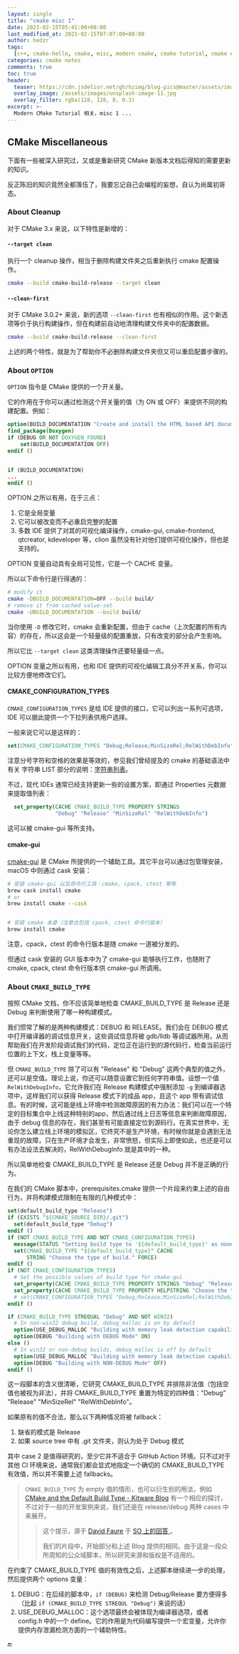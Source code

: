 ```yaml
---
layout: single
title: "cmake misc 1"
date: 2021-02-15T05:41:00+08:00
last_modified_at: 2021-02-15T07:07:00+08:00
author: hedzr
tags:
  [c++, cmake-hello, cmake, misc, modern cmake, cmake tutorial, cmake examples]
categories: cmake notes
comments: true
toc: true
header:
  teaser: https://cdn.jsdelivr.net/gh/hzimg/blog-pics@master/assets/images/unsplash-image-11.jpg
  overlay_image: /assets/images/unsplash-image-11.jpg
  overlay_filter: rgba(128, 128, 0, 0.3)
excerpt: >-
  Modern CMake Tutorial 相关，misc 1 ...
---
```


## CMake Miscellaneous

下面有一些被深入研究过，又或是重新研究 CMake 新版本文档后得知的需要更新的知识。

反正陈旧的知识竟然全都落伍了，我要忘记自己会编程的妄想，自认为尚属初哥态。

### About Cleanup

对于 CMake 3.x 来说，以下特性是新增的：

#### `--target clean`

执行一个 cleanup 操作，相当于删除构建文件夹之后重新执行 cmake 配置操作。

```bash
cmake --build cmake-build-release --target clean
```

#### `--clean-first`

对于 CMake 3.0.2+ 来说，新的选项 `--clean-first` 也有相似的作用。这个新选项等价于执行构建操作，但在构建前自动地清理构建文件夹中的配置数据。

```bash
cmake --build cmake-build-release --clean-first
```

上述的两个特性，就是为了帮助你不必删除构建文件夹但又可以重启配置步骤的。

### About `OPTION`

`OPTION` 指令是 CMake 提供的一个开关量。

它的作用在于你可以通过检测这个开关量的值（为 ON 或 OFF）来提供不同的构建配置。例如：

```cmake
option(BUILD_DOCUMENTATION "Create and install the HTML based API documentation (requires Doxygen)" OFF)
find_package(Doxygen)
if (DEBUG OR NOT DOXYGEN_FOUND)
    set(BUILD_DOCUMENTATION OFF)
endif ()


if (BUILD_DOCUMENTATION)
...
endif ()
```

OPTION 之所以有用，在于三点：

1. 它是全局变量
2. 它可以被改变而不必重启完整的配置
3. 多数 IDE 提供了对其的可视化编译操作，cmake-gui, cmake-frontend, qtcreator, kdeveloper 等，clion 虽然没有针对他们提供可视化操作，但也是支持的。

OPTION 变量自动具有全局可见性，它是一个 CACHE 变量。

所以以下命令行是行得通的：

```bash
# modify it
cmake -DBUILD_DOCUMENTATION=OFF --build build/
# remove it from cached value-set
cmake -UBUILD_DOCUMENTATION --build build/
```

当你使用 `-D` 修改它时，cmake 会重新配置，但由于 cache（上次配置的所有内容）的存在，所以这会是一个轻量级的配置重放，只有改变的部分会产生影响。

所以它比 `--target clean` 这类清理操作还要轻量级一点。

OPTION 变量之所以有用，也和 IDE 提供的可视化编辑工具分不开关系，你可以比较方便地修改它们。

#### CMAKE_CONFIGURATION_TYPES

`CMAKE_CONFIGURATION_TYPES` 是给 IDE 提供的接口，它可以列出一系列可选项，IDE 可以据此提供一个下拉列表供用户选择。

一般来说它可以是这样的：

```cmake
set(CMAKE_CONFIGURATION_TYPES "Debug;Release;MinSizeRel;RelWithDebInfo" CACHE STRING "" FORCE)
```

注意分号字符和空格的效果是等效的，参见我们曾经提及的 cmake 的基础语法中有关 字符串 LIST 部分的说明：[字符串列表](https://hedzr.github.io/cmake/notes/cmake-05/#%E5%AD%97%E7%AC%A6%E4%B8%B2%E5%88%97%E8%A1%A8)。

不过，现代 IDEs 通常已经支持更新一些的设置方案，即通过 Properties 元数据来提取值列表：

```cmake
  set_property(CACHE CMAKE_BUILD_TYPE PROPERTY STRINGS
               "Debug" "Release" "MinSizeRel" "RelWithDebInfo")
```

这可以被 cmake-gui 等所支持。

#### cmake-gui

[cmake-gui](https://cmake.org/cmake/help/latest/manual/cmake-gui.1.html) 是 CMake 所提供的一个辅助工具。其它平台可以通过包管理安装，macOS 中则通过 cask 安装：

```bash
# 安装 cmake-gui 以及命令行工具：cmake, cpack, ctest 等等
brew cask install cmake
# or
brew install cmake --cask


# 安装 cmake 本身（注意也包括 cpack, ctest 命令行版本）
brew install cmake
```

注意，cpack，ctest 的命令行版本是随 cmake 一道被分发的。

但通过 cask 安装的 GUI 版本中为了 cmake-gui 能够执行工作，也随附了 cmake, cpack, ctest 命令行版本供 cmake-gui 所调用。

### About `CMAKE_BUILD_TYPE`

按照 CMake 文档，你不应该简单地检查 CMAKE_BUILD_TYPE 是 Release 还是 Debug 来判断使用了哪一种构建模式。

我们惯常了解的是两种构建模式：DEBUG 和 RELEASE。我们会在 DEBUG 模式中打开编译器的调试信息开关，这些调试信息将被 gdb/lldb 等调试器所用，从而帮助我们在开发阶段调试我们的代码，定位正在运行到的源代码行，检查当前运行位置的上下文，栈上变量等等。

但 `CMAKE_BUILD_TYPE` 除了可以有 "Release" 和 "Debug" 这两个典型的值之外，还可以是空值。理论上说，你还可以随意设置它到任何字符串值。设想一个值 `RelWithDebugInfo`，它允许我们在 Release 构建模式中强制添加 `-g` 到编译器选项中，这样我们可以获得 Release 模式下的成品 app，且这个 app 带有调试信息。有的时候，这可能是线上环境中检测故障原因的有力办法：我们可以在一个特定的目标集合中上线这种特别的app，然后通过线上日志等信息来判断故障原因，由于 debug 信息的存在，我们甚至有可能直接定位到源码行。在真实世界中，无论你怎么建立线上环境的模拟区，它终究不是生产环境，有时候你就是会遇到无法重现的故障，只在生产环境才会发生，非常愤怒，但实际上即使如此，也还是可以有办法设法去解决的，RelWithDebugInfo 就是其中的一种。

所以简单地检查 CMAKE_BUILD_TYPE 是 Release 还是 Debug 并不是正确的行为。

在我们的 CMake 脚本中，prerequisites.cmake 提供一个片段来约束上述的自由行为，并将构建模式限制在有限的几种模式中：

```cmake
set(default_build_type "Release")
if (EXISTS "${CMAKE_SOURCE_DIR}/.git")
  set(default_build_type "Debug")
endif ()
if (NOT CMAKE_BUILD_TYPE AND NOT CMAKE_CONFIGURATION_TYPES)
  message(STATUS "Setting build type to '${default_build_type}' as none was specified.")
  set(CMAKE_BUILD_TYPE "${default_build_type}" CACHE
      STRING "Choose the type of build." FORCE)
endif ()
if (NOT CMAKE_CONFIGURATION_TYPES)
  # Set the possible values of build type for cmake-gui
  set_property(CACHE CMAKE_BUILD_TYPE PROPERTY STRINGS "Debug" "Release" "MinSizeRel" "RelWithDebInfo")
  set_property(CACHE CMAKE_BUILD_TYPE PROPERTY HELPSTRING "Choose the type of build")
  # set(CMAKE_CONFIGURATION_TYPES "Debug;Release;MinSizeRel;RelWithDebInfo" CACHE STRING "" FORCE)
endif ()

if (CMAKE_BUILD_TYPE STREQUAL "Debug" AND NOT WIN32)
  # In non-win32 debug build, debug_malloc is on by default
  option(USE_DEBUG_MALLOC "Building with memory leak detection capability." ON)
  option(DEBUG "Building with DEBUG Mode" ON)
else ()
  # In win32 or non-debug builds, debug_malloc is off by default
  option(USE_DEBUG_MALLOC "Building with memory leak detection capability." OFF)
  option(DEBUG "Building with NON-DEBUG Mode" OFF)
endif ()

```

这一段脚本的含义很清晰，它研究 CMAKE_BUILD_TYPE 并排除非法值（包括空值也被视为非法），并将 CMAKE_BUILD_TYPE 重置为特定的四种值："Debug" "Release" "MinSizeRel" "RelWithDebInfo"。

如果原有的值不合法，那么以下两种情况将被 fallback：

1. 缺省的模式是 Release
2. 如果 source tree 中有 .git 文件夹，则认为处于 Debug 模式

其中 case 2 是值得研究的，至少它并不适合于 GitHub Action 环境。只不过对于其他 CI 环境来说，通常我们都会显式地指定一个确切的 CMAKE_BUILD_TYPE 有效值，所以并不需要上述 fallbacks。

> `CMAKE_BUILD_TYPE` 为 empty 值的情形，也可以衍生别的用法，例如 [CMake and the Default Build Type - Kitware Blog](https://blog.kitware.com/cmake-and-the-default-build-type/) 有一个相应的探讨，不过对于一般的开发案例来说，我们还是在 release/debug 两种 cases 中来展开。
>
> > 这个提示，源于 [David Faure](https://stackoverflow.com/users/758288/david-faure) 于 [SO 上的回答 ](https://stackoverflow.com/a/57154400/6375060)。
> >
> > 我们的片段中，开始部分和上述 Blog 提供的相同。由于这是一段众所周知的公众域脚本，所以研究来源和版权是不适用的。

在约束了 CMAKE_BUILD_TYPE 值的有效性之后，上述脚本继续进一步的处理，然后提供两个 options 变量：

1. DEBUG：在后续的脚本中，`if (DEBUG)` 来检测 Debug/Release 要方便得多（比起 `if (CMAKE_BUILD_TYPE STREQUL "Debug")` 来说的话）
2. USE_DEBUG_MALLOC：这个选项最终会被体现为编译器选项，或者 config.h 中的一个 define。它的作用是为代码编写提供一个宏变量，允许你提供内存泄漏检测方面的一个辅助特性。

🔚
